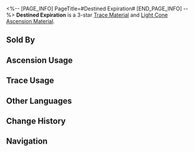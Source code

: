 <%-- [PAGE_INFO]
PageTitle=#Destined Expiration#
[END_PAGE_INFO] --%>
{{Item Infobox
|id          = 110192
|image       = Item Destined Expiration.png
|type        = Trace Material
|type2       = Light Cone Ascension Material
|invCategory = Upgrade Materials
|rarity      = 3
|effect      = 
|description = Embedded in the deceased's brow, piercing through the crevice of matter, this bullet forever resides where its bullet hole should be. Used to level up Traces moderately for {{Color|h|The Hunt}} characters.
|source1     = [[Calyx: SoulGlad™ Scorchsand Audition Venue]]
|source2     = [[Omni-Synthesizer]] &mdash; Material Synthesis
|source3     = [[Embers Exchange]]
|source4     = [[Omni-Synthesizer]] &mdash; Material Exchange
}}
{{Description|It traversed the winding paths amidst legions of soldiers, pierced through the weakest point of the stoutest helmets, and finally came to rest at the center of the skull of the invincible tyrant, emitting a whisper-like sigh. Its arrival came like a fatal coincidence. Its arrival was akin to an endpoint that all were fated to meet.<br /><br />''"Sometimes, the bullet hole precedes the trajectory."''}}
'''Destined Expiration''' is a 3-star [[Trace Material]] and [[Light Cone Ascension Material]].

==Sold By==
{{Shop Availability}}

==Ascension Usage==
{{Ascension Usage}}

==Trace Usage==
{{Trace Usage}}

==Other Languages==
{{Other Languages
|en   = Destined Expiration
|zhs  = 命定死因
|zht  = 命定死因
|ja   = 定められた死因
|ko   = 숙명적인 사인
|es   = Deceso predestinado
|fr   = Extinction destinée
|ru   = Судьбоносная смерть
|th   = Destined Expiration
|vi   = Chết Do Số Trời
|de   = Schicksalhafte Todesursache
|id   = Destined Expiration
|pt   = Expiração do Destino
}}

==Change History==
{{Change History|2.2}}

==Navigation==
{{Upgrade Material Navbox}}